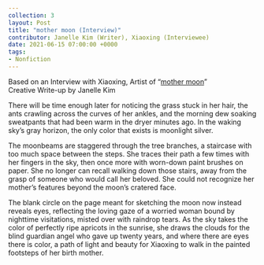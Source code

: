 ---
collection: 3
layout: Post
title: "mother moon (Interview)"
contributor: Janelle Kim (Writer), Xiaoxing (Interviewee)
date: 2021-06-15 07:00:00 +0000
tags: 
- Nonfiction
---
Based on an Interview with Xiaoxing, Artist of “<a href="{{ site.baseurl }}/3/mother-moon">mother moon</a>”<br/>
Creative Write-up by Janelle Kim

There will be time enough later for noticing the grass stuck in her hair, the ants crawling
across the curves of her ankles, and the morning dew soaking sweatpants that had been warm in
the dryer minutes ago. In the waking sky’s gray horizon, the only color that exists is moonlight
silver.

The moonbeams are staggered through the tree branches, a staircase with too much space
between the steps. She traces their path a few times with her fingers in the sky, then once more
with worn-down paint brushes on paper. She no longer can recall walking down those stairs,
away from the grasp of someone who would call her beloved. She could not recognize her
mother’s features beyond the moon’s cratered face.

The blank circle on the page meant for sketching the moon now instead reveals eyes,
reflecting the loving gaze of a worried woman bound by nighttime visitations, misted over with
raindrop tears. As the sky takes the color of perfectly ripe apricots in the sunrise, she draws the
clouds for the blind guardian angel who gave up twenty years, and where there are eyes there is
color, a path of light and beauty for Xiaoxing to walk in the painted footsteps of her birth mother.